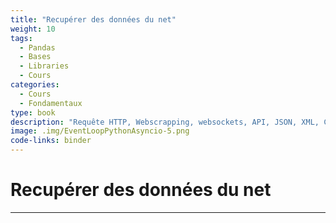 ```yaml
---
title: "Recupérer des données du net"
weight: 10
tags:
  - Pandas
  - Bases
  - Libraries
  - Cours
categories:
  - Cours
  - Fondamentaux
type: book
description: "Requête HTTP, Webscrapping, websockets, API, JSON, XML, CSV, HTML, SQL, NoSQL, FTP, SSH, ..."
image: .img/EventLoopPythonAsyncio-5.png
code-links: binder
---
```


# Recupérer des données du net

---
